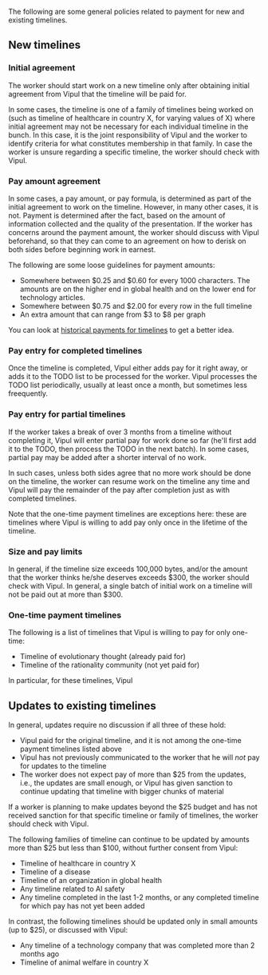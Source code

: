The following are some general policies related to payment for new and existing timelines.

== New timelines ==

=== Initial agreement ===

The worker should start work on a new timeline only after obtaining initial agreement from Vipul that the timeline will be paid for.

In some cases, the timeline is one of a family of timelines being worked on (such as timeline of healthcare in country X, for varying values of X) where initial agreement may not be necessary for each individual timeline in the bunch. In this case, it is the joint responsibility of Vipul and the worker to identify criteria for what constitutes membership in that family. In case the worker is unsure regarding a specific timeline, the worker should check with Vipul.

=== Pay amount agreement ===

In some cases, a pay amount, or pay formula, is determined as part of the initial agreement to work on the timeline. However, in many other cases, it is not. Payment is determined after the fact, based on the amount of information collected and the quality of the presentation. If the worker has concerns around the payment amount, the worker should discuss with Vipul beforehand, so that they can come to an agreement on how to derisk on both sides before beginning work in earnest.

The following are some loose guidelines for payment amounts:

* Somewhere between $0.25 and $0.60 for every 1000 characters. The amounts are on the higher end in global health and on the lower end for technology articles.
* Somewhere between $0.75 and $2.00 for every row in the full timeline
* An extra amount that can range from $3 to $8 per graph

You can look at [https://contractwork.vipulnaik.com/format.php?format=Timeline historical payments for timelines] to get a better idea.

=== Pay entry for completed timelines ===

Once the timeline is completed, Vipul either adds pay for it right away, or adds it to the TODO list to be processed for the worker. Vipul processes the TODO list periodically, usually at least once a month, but sometimes less freequently.

=== Pay entry for partial timelines ===

If the worker takes a break of over 3 months from a timeline without completing it, Vipul will enter partial pay for work done so far (he'll first add it to the TODO, then process the TODO in the next batch). In some cases, partial pay may be added after a shorter interval of no work.

In such cases, unless both sides agree that no more work should be done on the timeline, the worker can resume work on the timeline any time and Vipul will pay the remainder of the pay after completion just as with completed timelines.

Note that the one-time payment timelines are exceptions here: these are timelines where Vipul is willing to add pay only once in the lifetime of the timeline.

=== Size and pay limits ===

In general, if the timeline size exceeds 100,000 bytes, and/or the amount that the worker thinks he/she deserves exceeds $300, the worker should check with Vipul. In general, a single batch of initial work on a timeline will not be paid out at more than $300.

=== One-time payment timelines ===

The following is a list of timelines that Vipul is willing to pay for only one-time:

* Timeline of evolutionary thought (already paid for)
* Timeline of the rationality community (not yet paid for)

In particular, for these timelines, Vipul 

== Updates to existing timelines ==

In general, updates require no discussion if all three of these hold:
 
* Vipul paid for the original timeline, and it is not among the one-time payment timelines listed above
* Vipul has not previously communicated to the worker that he will ''not'' pay for updates to the timeline
* The worker does not expect pay of more than $25 from the updates, i.e., the updates are small enough, or Vipul has given sanction to continue updating that timeline with bigger chunks of material

If a worker is planning to make updates beyond the $25 budget and has not received sanction for that specific timeline or family of timelines, the worker should check with Vipul.

The following families of timeline can continue to be updated by amounts more than $25 but less than $100, without further consent from Vipul:

* Timeline of healthcare in country X
* Timeline of a disease
* Timeline of an organization in global health
* Any timeline related to AI safety
* Any timeline completed in the last 1-2 months, or any completed timeline for which pay has not yet been added

In contrast, the following timelines should be updated only in small amounts (up to $25), or discussed with Vipul:

* Any timeline of a technology company that was completed more than 2 months ago
* Timeline of animal welfare in country X
